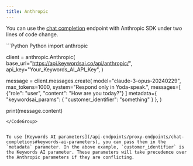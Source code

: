 ```yaml
---
title: Anthropic
---
```


You can use the [chat completion](/api-endpoints/proxy-endpoints/chat-completions) endpoint with Anthropic SDK under two lines of code change.

<CodeGroup>
```Python Python
import anthropic

client = anthropic.Anthropic(
    base_url="https://api.keywordsai.co/api/anthropic/",
    api_key="Your_Keywords_AI_API_Key",
)

message = client.messages.create(
    model="claude-3-opus-20240229",
    max_tokens=1000,
    system="Respond only in Yoda-speak.",
    messages=[
        {"role": "user", "content": "How are you today?"}
    ]
    metadata={
        "keywordsai_params": {
            "customer_identifier": "something"
        }
    },
)

print(message.content)

```
</CodeGroup>


To use [Keywords AI parameters](/api-endpoints/proxy-endpoints/chat-completions#keywords-ai-parameters), you can pass them in the `metadata` parameter. In the above example, `customer_identifier` is the Keywords AI parameter. These parameters will take precedence over the Anthropic parameters if they are conflicting.


